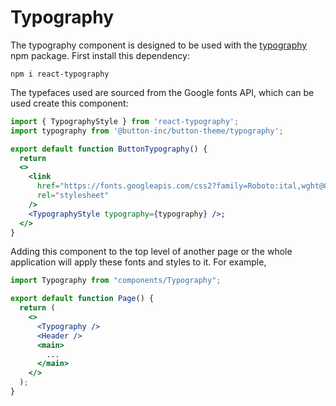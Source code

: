 <!---Typography.stories.mdx--->


<Meta title="Typography" />

# Typography

The typography component is designed to be used with the [typography](https://www.npmjs.com/package/typography) npm package. First install this dependency:

`npm i react-typography`

The typefaces used are sourced from the Google fonts API, which can be used create this component:

```jsx
import { TypographyStyle } from 'react-typography';
import typography from '@button-inc/button-theme/typography';

export default function ButtonTypography() {
  return
  <>
    <link
      href="https://fonts.googleapis.com/css2?family=Roboto:ital,wght@0,100;0,300;0,400;0,500;0,700;0,900;1,100;1,300;1,400;1,500;1,700;1,900&display=swap"
      rel="stylesheet"
    />
    <TypographyStyle typography={typography} />;
  </>
}
```

Adding this component to the top level of another page or the whole application will apply these fonts and styles to it. For example,

```jsx
import Typography from "components/Typography";

export default function Page() {
  return (
    <>
      <Typography />
      <Header />
      <main>
        ...
      </main>
    </>
  );
}
```
